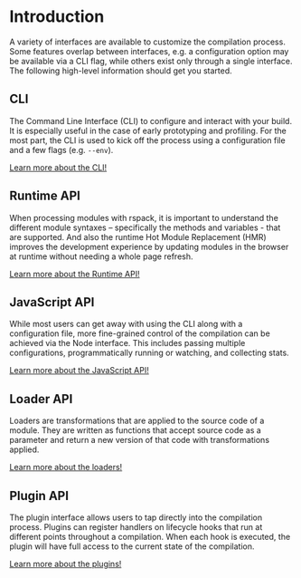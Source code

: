 # Introduction

A variety of interfaces are available to customize the compilation process. Some features overlap between interfaces, e.g. a configuration option may be available via a CLI flag, while others exist only through a single interface. The following high-level information should get you started.

## CLI

The Command Line Interface (CLI) to configure and interact with your build. It is especially useful in the case of early prototyping and profiling. For the most part, the CLI is used to kick off the process using a configuration file and a few flags (e.g. `--env`).

[Learn more about the CLI!](/api/cli)

## Runtime API

When processing modules with rspack, it is important to understand the different module syntaxes – specifically the methods and variables - that are supported. And also the runtime Hot Module Replacement (HMR) improves the development experience by updating modules in the browser at runtime without needing a whole page refresh.

[Learn more about the Runtime API!](/api/runtime-api/module-methods)

## JavaScript API

While most users can get away with using the CLI along with a configuration file, more fine-grained control of the compilation can be achieved via the Node interface. This includes passing multiple configurations, programmatically running or watching, and collecting stats.

[Learn more about the JavaScript API!](/api/javascript-api/index)

## Loader API

Loaders are transformations that are applied to the source code of a module. They are written as functions that accept source code as a parameter and return a new version of that code with transformations applied.

[Learn more about the loaders!](/api/loader-api/index)

## Plugin API

The plugin interface allows users to tap directly into the compilation process. Plugins can register handlers on lifecycle hooks that run at different points throughout a compilation. When each hook is executed, the plugin will have full access to the current state of the compilation.

[Learn more about the plugins!](/api/plugin-api/index)
